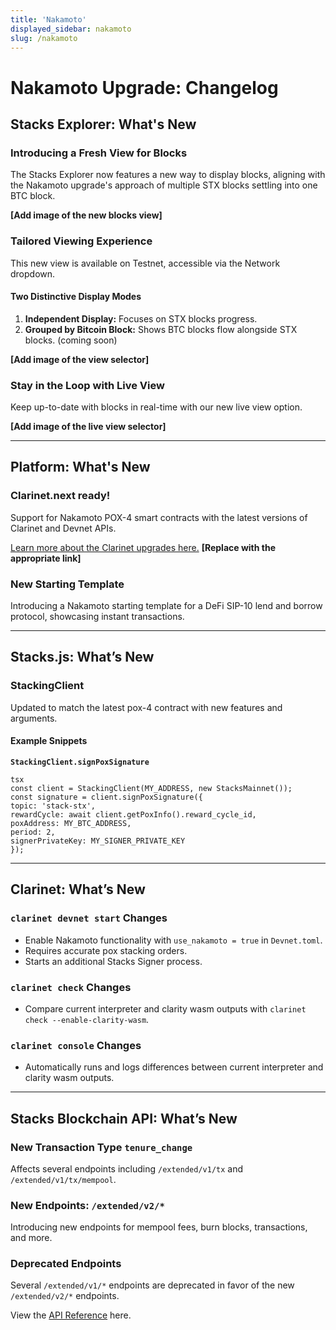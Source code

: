 ```yaml
---
title: 'Nakamoto'
displayed_sidebar: nakamoto
slug: /nakamoto
---
```


# Nakamoto Upgrade: Changelog

## Stacks Explorer: What's New

### Introducing a Fresh View for Blocks

The Stacks Explorer now features a new way to display blocks, aligning with the Nakamoto upgrade's approach of multiple STX blocks settling into one BTC block.

**[Add image of the new blocks view]**

### Tailored Viewing Experience

This new view is available on Testnet, accessible via the Network dropdown.

#### Two Distinctive Display Modes

1. **Independent Display:** Focuses on STX blocks progress.
2. **Grouped by Bitcoin Block:** Shows BTC blocks flow alongside STX blocks. (coming soon)

**[Add image of the view selector]**

### Stay in the Loop with Live View

Keep up-to-date with blocks in real-time with our new live view option.

**[Add image of the live view selector]**

---

## Platform: What's New

### Clarinet.next ready!

Support for Nakamoto POX-4 smart contracts with the latest versions of Clarinet and Devnet APIs.

[Learn more about the Clarinet upgrades here.](#) **[Replace with the appropriate link]**

### New Starting Template

Introducing a Nakamoto starting template for a DeFi SIP-10 lend and borrow protocol, showcasing instant transactions.

---

## Stacks.js: What’s New

### StackingClient

Updated to match the latest pox-4 contract with new features and arguments.

#### Example Snippets

**`StackingClient.signPoxSignature`**

```tsx
tsx
const client = StackingClient(MY_ADDRESS, new StacksMainnet());
const signature = client.signPoxSignature({
topic: 'stack-stx',
rewardCycle: await client.getPoxInfo().reward_cycle_id,
poxAddress: MY_BTC_ADDRESS,
period: 2,
signerPrivateKey: MY_SIGNER_PRIVATE_KEY
});
```


---

## Clarinet: What’s New

### `clarinet devnet start` Changes

- Enable Nakamoto functionality with `use_nakamoto = true` in `Devnet.toml`.
- Requires accurate pox stacking orders.
- Starts an additional Stacks Signer process.

### `clarinet check` Changes

- Compare current interpreter and clarity wasm outputs with `clarinet check --enable-clarity-wasm`.

### `clarinet console` Changes

- Automatically runs and logs differences between current interpreter and clarity wasm outputs.

---

## Stacks Blockchain API: What’s New

### New Transaction Type `tenure_change`

Affects several endpoints including `/extended/v1/tx` and `/extended/v1/tx/mempool`.

### New Endpoints: `/extended/v2/*`

Introducing new endpoints for mempool fees, burn blocks, transactions, and more.

### Deprecated Endpoints

Several `/extended/v1/*` endpoints are deprecated in favor of the new `/extended/v2/*` endpoints.

View the [API Reference](/nakamoto-api) here.